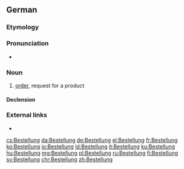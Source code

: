 ==German==

===Etymology===
{{suffix|bestellen|ung|lang=de}}

===Pronunciation===
* {{audio|De-Bestellung.ogg|Audio|lang=de}}

===Noun===
{{de-noun|f}}

# [[order]], request for a product

====Declension====
{{de-decl-noun-f|en}}

===External links===
* {{R:Duden}}

[[cs:Bestellung]]
[[da:Bestellung]]
[[de:Bestellung]]
[[el:Bestellung]]
[[fr:Bestellung]]
[[ko:Bestellung]]
[[io:Bestellung]]
[[id:Bestellung]]
[[it:Bestellung]]
[[ku:Bestellung]]
[[hu:Bestellung]]
[[mg:Bestellung]]
[[pl:Bestellung]]
[[ru:Bestellung]]
[[fi:Bestellung]]
[[sv:Bestellung]]
[[chr:Bestellung]]
[[zh:Bestellung]]